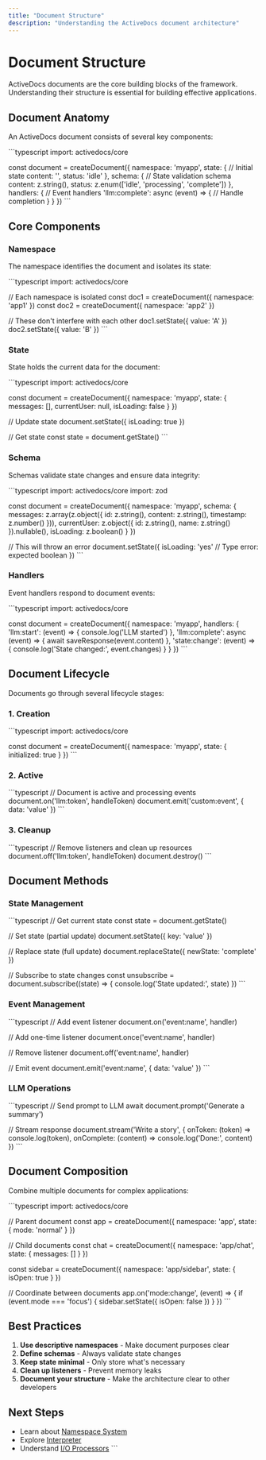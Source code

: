 ```yaml
---
title: "Document Structure"
description: "Understanding the ActiveDocs document architecture"
---
```


# Document Structure

ActiveDocs documents are the core building blocks of the framework. Understanding their structure is essential for building effective applications.

## Document Anatomy

An ActiveDocs document consists of several key components:

\`\`\`typescript
import: activedocs/core

const document = createDocument({
  namespace: 'myapp',
  state: {
    // Initial state
    content: '',
    status: 'idle'
  },
  schema: {
    // State validation schema
    content: z.string(),
    status: z.enum(['idle', 'processing', 'complete'])
  },
  handlers: {
    // Event handlers
    'llm:complete': async (event) => {
      // Handle completion
    }
  }
})
\`\`\`

## Core Components

### Namespace

The namespace identifies the document and isolates its state:

\`\`\`typescript
import: activedocs/core

// Each namespace is isolated
const doc1 = createDocument({ namespace: 'app1' })
const doc2 = createDocument({ namespace: 'app2' })

// These don't interfere with each other
doc1.setState({ value: 'A' })
doc2.setState({ value: 'B' })
\`\`\`

### State

State holds the current data for the document:

\`\`\`typescript
import: activedocs/core

const document = createDocument({
  namespace: 'myapp',
  state: {
    messages: [],
    currentUser: null,
    isLoading: false
  }
})

// Update state
document.setState({
  isLoading: true
})

// Get state
const state = document.getState()
\`\`\`

### Schema

Schemas validate state changes and ensure data integrity:

\`\`\`typescript
import: activedocs/core
import: zod

const document = createDocument({
  namespace: 'myapp',
  schema: {
    messages: z.array(z.object({
      id: z.string(),
      content: z.string(),
      timestamp: z.number()
    })),
    currentUser: z.object({
      id: z.string(),
      name: z.string()
    }).nullable(),
    isLoading: z.boolean()
  }
})

// This will throw an error
document.setState({
  isLoading: 'yes' // Type error: expected boolean
})
\`\`\`

### Handlers

Event handlers respond to document events:

\`\`\`typescript
import: activedocs/core

const document = createDocument({
  namespace: 'myapp',
  handlers: {
    'llm:start': (event) => {
      console.log('LLM started')
    },
    'llm:complete': async (event) => {
      await saveResponse(event.content)
    },
    'state:change': (event) => {
      console.log('State changed:', event.changes)
    }
  }
})
\`\`\`

## Document Lifecycle

Documents go through several lifecycle stages:

### 1. Creation

\`\`\`typescript
import: activedocs/core

const document = createDocument({
  namespace: 'myapp',
  state: { initialized: true }
})
\`\`\`

### 2. Active

\`\`\`typescript
// Document is active and processing events
document.on('llm:token', handleToken)
document.emit('custom:event', { data: 'value' })
\`\`\`

### 3. Cleanup

\`\`\`typescript
// Remove listeners and clean up resources
document.off('llm:token', handleToken)
document.destroy()
\`\`\`

## Document Methods

### State Management

\`\`\`typescript
// Get current state
const state = document.getState()

// Set state (partial update)
document.setState({ key: 'value' })

// Replace state (full update)
document.replaceState({ newState: 'complete' })

// Subscribe to state changes
const unsubscribe = document.subscribe((state) => {
  console.log('State updated:', state)
})
\`\`\`

### Event Management

\`\`\`typescript
// Add event listener
document.on('event:name', handler)

// Add one-time listener
document.once('event:name', handler)

// Remove listener
document.off('event:name', handler)

// Emit event
document.emit('event:name', { data: 'value' })
\`\`\`

### LLM Operations

\`\`\`typescript
// Send prompt to LLM
await document.prompt('Generate a summary')

// Stream response
document.stream('Write a story', {
  onToken: (token) => console.log(token),
  onComplete: (content) => console.log('Done:', content)
})
\`\`\`

## Document Composition

Combine multiple documents for complex applications:

\`\`\`typescript
import: activedocs/core

// Parent document
const app = createDocument({
  namespace: 'app',
  state: { mode: 'normal' }
})

// Child documents
const chat = createDocument({
  namespace: 'app/chat',
  state: { messages: [] }
})

const sidebar = createDocument({
  namespace: 'app/sidebar',
  state: { isOpen: true }
})

// Coordinate between documents
app.on('mode:change', (event) => {
  if (event.mode === 'focus') {
    sidebar.setState({ isOpen: false })
  }
})
\`\`\`

## Best Practices

1. **Use descriptive namespaces** - Make document purposes clear
2. **Define schemas** - Always validate state changes
3. **Keep state minimal** - Only store what's necessary
4. **Clean up listeners** - Prevent memory leaks
5. **Document your structure** - Make the architecture clear to other developers

## Next Steps

- Learn about [Namespace System](/architecture/namespace-system)
- Explore [Interpreter](/architecture/interpreter)
- Understand [I/O Processors](/architecture/io-processors)
\`\`\`
